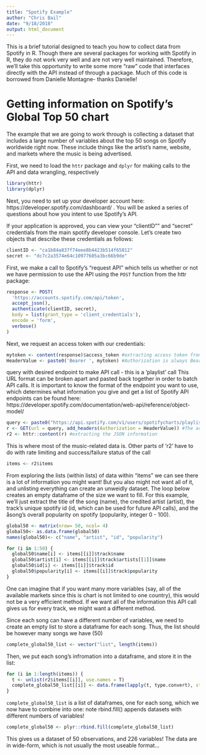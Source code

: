 ```yaml
---
title: "Spotify Example"
author: "Chris Bail"
date: "9/18/2018"
output: html_document
---
```


This is a brief tutorial designed to teach you how to collect data from Spotify in R. Though there are several packages for working with Spotify in R, they do not work very well and are not very well maintained. Therefore, we'll take this opportunity to write some more "raw" code that interfaces directly with the API instead of through a package. Much of this code is borrowed from Danielle Montagne- thanks Danielle!

# Getting information on Spotify's Global Top 50 chart

The example that we are going to work through is collecting a dataset that includes a large number of variables about the top 50 songs on Spotify worldwide right now. These include things like the artist's name, website, and markets where the music is being advertised.

First, we need to load the `httr` package and `dplyr` for making calls to the API and data wrangling, respectively

```r
library(httr)
library(dplyr)
```

Next, you need to set up your developer account here: https://developer.spotify.com/dashboard/ . You will be asked a series of questions about how you intent to use Spotify's API.

If your application is approved, you can view your "clientID"" and "secret" credentials from the main spotify developer console. Let's create two objects that describe these credentials as follows:

```r
clientID <- "ca1b84a837f74eee8b4423b514f65812"
secret <- "dc7c2a3574e64c10977605a3bc66b9de"
```

First, we make a call to Spotify's "request API" which tells us whether or not we have permission to use the API using the `POST` function from the httr package: 

```r
response <- POST(
  'https://accounts.spotify.com/api/token',
  accept_json(),
  authenticate(clientID, secret),
  body = list(grant_type = 'client_credentials'),
  encode = 'form',
  verbose()
)
```

Next, we request an access token with our credentials:

```r
mytoken <- content(response)$access_token #extracting access token from the previous API Call
HeaderValue <- paste0('Bearer ', mytoken) #Authorization is always Bearer + unique token
```

query with desired endpoint to make API call - this is a 'playlist' call
This URL format can be broken apart and pasted back together in order to batch API calls. It is important to know the format of the endpoint you want to use, which determines what information you give and get a list of Spotify API endpoints can be found here: https://developer.spotify.com/documentation/web-api/reference/object-model/


```r
query <- paste0("https://api.spotify.com/v1/users/spotifycharts/playlists/37i9dQZEVXbMDoHDwVN2tF/tracks")
r <- GET(url = query, add_headers(Authorization = HeaderValue)) #The actual API call
r2 <- httr::content(r) #extracting the JSON information
```

This is where most of the music-related data is. Other parts of 'r2' have to do with rate limiting and success/failure status of the call

```r
items <- r2$items
```

From exploring the lists (within lists) of data within "items" we can see there is a lot of information you might want! But you also might not want all of it, and unlisting everything can create an unweidly dataset. The loop below creates an empty dataframe of the size we want to fill. For this example, we'll just extract the title of the song (name), the credited artist (artist), the track's unique spotify id (id, which can be used for future API calls), and the åsong's overall popularity on spotify (popularity, integer 0 - 100).

```r
global50 <- matrix(nrow= 50, ncol= 4)
global50<- as.data.frame(global50)
names(global50)<- c("name", "artist", "id", "popularity")

for (i in 1:50) {
  global50$name[i] <- items[[i]]$track$name
  global50$artist[i] <- items[[i]]$track$artists[[1]]$name
  global50$id[i] <- items[[i]]$track$id
  global50$popularity[i] <- items[[i]]$track$popularity
}
```

One can imagine that if you want many more variables (say, all of the available markets since this is chart is not limited to one country), this would not be a very efficient method. If we want all of the information this API call gives us for every track, we might want a different
method.

Since each song can have a different number of variables, we need to create an empty list to store a dataframe for each song. Thus, the list should be however many songs we have (50)

```r
complete_global50_list <- vector("list", length(items))
```

Then, we put each song's infromation into a dataframe, and store it in the list:

```r
for (i in 1:length(items)) {
  t <- unlist(r2$items[[i]], use.names = T)
  complete_global50_list[[i]] <- data.frame(lapply(t, type.convert), stringsAsFactors=FALSE) 
}
```

`complete_global50_list` is a list of dataframes, one for each song, which we now have to combine into one: note rbind.fill() appends datasets with different numbers of variables!

```r
complete_global50 <- plyr::rbind.fill(complete_global50_list)
```

This gives us a dataset of 50 observations, and 226 variables! The data are in wide-form, which is not usually the most useable format...
